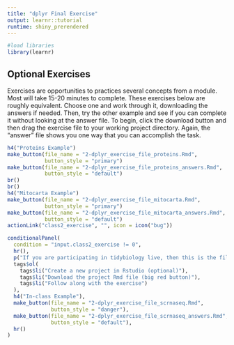```yaml
---
title: "dplyr Final Exercise"
output: learnr::tutorial
runtime: shiny_prerendered
---
```

```r
#load libraries
library(learnr)

```

## Optional Exercises

Exercises are opportunities to practices several concepts from a module. Most will take 15-20 minutes to complete. These exercises below are roughly equivalent. Choose one and work through it, downloading the answers if needed. Then, try the other example and see if you can complete it without looking at the answer file. To begin, click the download button and then drag the exercise file to your working project directory. Again, the "answer" file shows you one way that you can accomplish the task.   

```r
h4("Proteins Example")
make_button(file_name = "2-dplyr_exercise_file_proteins.Rmd", 
            button_style = "primary")
make_button(file_name = "2-dplyr_exercise_file_proteins_answers.Rmd",
            button_style = "default")
br()
br()
h4("Mitocarta Example")
make_button(file_name = "2-dplyr_exercise_file_mitocarta.Rmd", 
            button_style = "primary")
make_button(file_name = "2-dplyr_exercise_file_mitocarta_answers.Rmd",
            button_style = "default")
actionLink("class2_exercise", "", icon = icon("bug"))

conditionalPanel(
  condition = "input.class2_exercise != 0",
  hr(),
  p("If you are participating in tidybiology live, then this is the file we will use in class. If you are not in a synchronous class, then feel free to use this additional file for practice."), 
  tags$ol(
    tags$li("Create a new project in Rstudio (optional)"), 
    tags$li("Download the project Rmd file (big red button)"), 
    tags$li("Follow along with the exercise")
  ),
  h4("In-class Example"),
  make_button(file_name = "2-dplyr_exercise_file_scrnaseq.Rmd",
              button_style = "danger"), 
  make_button(file_name = "2-dplyr_exercise_file_scrnaseq_answers.Rmd",
              button_style = "default"), 
  hr()
)
```
